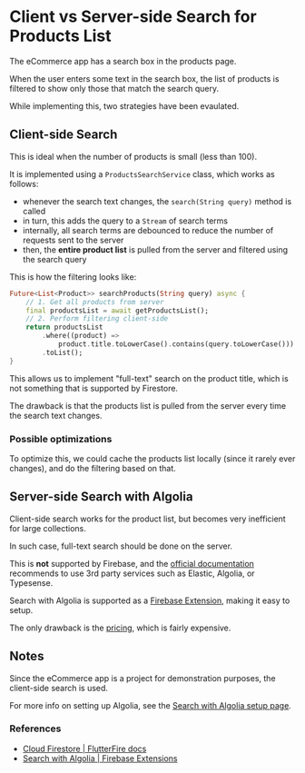 # Client vs Server-side Search for Products List

The eCommerce app has a search box in the products page.

When the user enters some text in the search box, the list of products is filtered to show only those that match the search query.

While implementing this, two strategies have been evaulated.

## Client-side Search

This is ideal when the number of products is small (less than 100).

It is implemented using a `ProductsSearchService` class, which works as follows:

- whenever the search text changes, the `search(String query)` method is called
- in turn, this adds the query to a `Stream` of search terms
- internally, all search terms are debounced to reduce the number of requests sent to the server
- then, the **entire product list** is pulled from the server and filtered using the search query

This is how the filtering looks like:

```dart
Future<List<Product>> searchProducts(String query) async {
    // 1. Get all products from server
    final productsList = await getProductsList();
    // 2. Perform filtering client-side
    return productsList
        .where((product) =>
            product.title.toLowerCase().contains(query.toLowerCase()))
        .toList();
}
```

This allows us to implement "full-text" search on the product title, which is not something that is supported by Firestore.

The drawback is that the products list is pulled from the server every time the search text changes.

### Possible optimizations

To optimize this, we could cache the products list locally (since it rarely ever changes), and do the filtering based on that.

## Server-side Search with Algolia

Client-side search works for the product list, but becomes very inefficient for large collections.

In such case, full-text search should be done on the server.

This is **not** supported by Firebase, and the [official documentation](https://firebase.google.com/docs/firestore/solutions/search) recommends to use 3rd party services such as Elastic, Algolia, or Typesense.

Search with Algolia is supported as a [Firebase Extension](https://firebase.google.com/products/extensions/algolia-firestore-algolia-search), making it easy to setup.

The only drawback is the [pricing](https://www.algolia.com/pricing/), which is fairly expensive.

## Notes

Since the eCommerce app is a project for demonstration purposes, the client-side search is used.

For more info on setting up Algolia, see the [Search with Algolia setup page](/how-to/search-with-algolia).

### References

- [Cloud Firestore | FlutterFire docs](https://firebase.flutter.dev/docs/firestore/usage)
- [Search with Algolia | Firebase Extensions](https://firebase.google.com/products/extensions/algolia-firestore-algolia-search)
